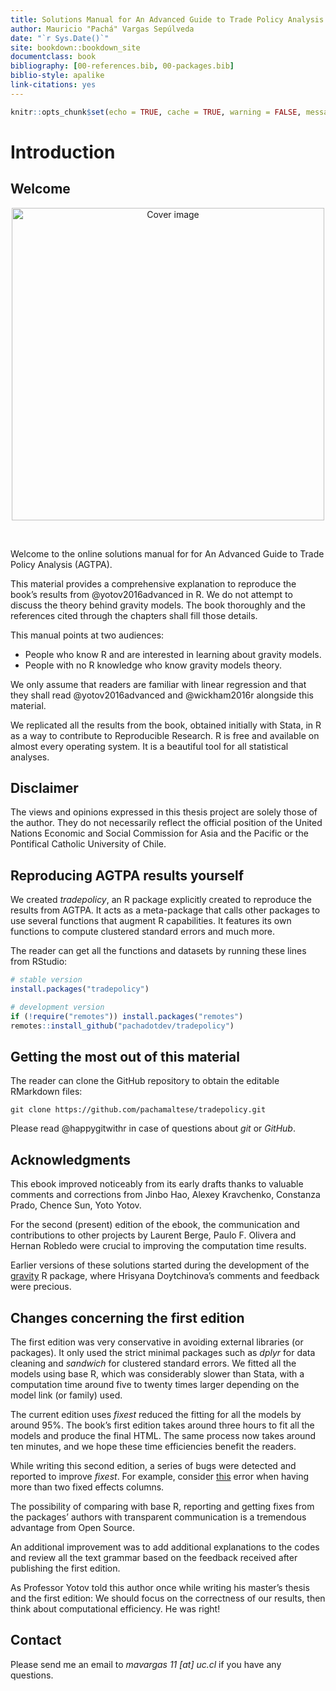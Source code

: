 ```yaml
---
title: Solutions Manual for An Advanced Guide to Trade Policy Analysis in R
author: Mauricio "Pachá" Vargas Sepúlveda
date: "`r Sys.Date()`"
site: bookdown::bookdown_site
documentclass: book
bibliography: [00-references.bib, 00-packages.bib]
biblio-style: apalike
link-citations: yes
---
```


```r
knitr::opts_chunk$set(echo = TRUE, cache = TRUE, warning = FALSE, message = FALSE)
```

# Introduction {#intro}

## Welcome

<center>
<img src="cover.png" height="500" alt="Cover image" />
</center>

</br>

Welcome to the online solutions manual for for An Advanced Guide to Trade Policy Analysis (AGTPA).

This material provides a comprehensive explanation to reproduce the book's results from @yotov2016advanced in R. We do not attempt to discuss the theory behind gravity models. The book thoroughly and the references cited through the chapters shall fill those details.

This manual points at two audiences:

* People who know R and are interested in learning about gravity models.
* People with no R knowledge who know gravity models theory.

We only assume that readers are familiar with linear regression and that they shall read @yotov2016advanced and @wickham2016r alongside this material.

We replicated all the results from the book, obtained initially with Stata, in R as a way to contribute to Reproducible Research. R is free and available on almost every operating system. It is a beautiful tool for all statistical analyses.

## Disclaimer

The views and opinions expressed in this thesis project are solely those of the author. They do not necessarily reflect the official position of the United Nations Economic and Social Commission for Asia and the Pacific or the Pontifical Catholic University of Chile.

## Reproducing AGTPA results yourself

We created *tradepolicy*, an R package explicitly created to reproduce the results from AGTPA. It acts as a meta-package that calls other packages to use several functions that augment R capabilities. It features its own functions to compute clustered standard errors and much more.

The reader can get all the functions and datasets by running these lines from RStudio:

```r
# stable version
install.packages("tradepolicy")

# development version
if (!require("remotes")) install.packages("remotes")
remotes::install_github("pachadotdev/tradepolicy")
```

## Getting the most out of this material

The reader can clone the GitHub repository to obtain the editable RMarkdown files:

```
git clone https://github.com/pachamaltese/tradepolicy.git
```

Please read @happygitwithr in case of questions about *git* or *GitHub*.

## Acknowledgments

This ebook improved noticeably from its early drafts thanks to valuable comments and corrections from Jinbo Hao, Alexey Kravchenko, Constanza Prado, Chence Sun, Yoto Yotov.

For the second (present) edition of the ebook, the communication and contributions to other projects by Laurent Berge, Paulo F. Olivera and Hernan Robledo were crucial to improving the computation time results.

Earlier versions of these solutions started during the development of the [gravity](https://cran.r-project.org/package=gravity) R package, where Hrisyana Doytchinova's comments and feedback were precious.

## Changes concerning the first edition

The first edition was very conservative in avoiding external libraries (or packages). It only used the strict minimal packages such as *dplyr* for data cleaning and *sandwich* for clustered standard errors. We fitted all the models using base R, which was considerably slower than Stata, with a computation time around five to twenty times larger depending on the model link (or family) used.

The current edition uses *fixest* reduced the fitting for all the models by around 95%. The book's first edition takes around three hours to fit all the models and produce the final HTML. The same process now takes around ten minutes, and we hope these time efficiencies benefit the readers.

While writing this second edition, a series of bugs were detected and reported to improve *fixest*. For example, consider [this](https://github.com/lrberge/fixest/issues/286) error when having more than two fixed effects columns.

The possibility of comparing with base R, reporting and getting fixes from the packages' authors with transparent communication is a tremendous advantage from Open Source.

An additional improvement was to add additional explanations to the codes and review all the text grammar based on the feedback received after publishing the first edition.

As Professor Yotov told this author once while writing his master's thesis and the first edition: We should focus on the correctness of our results, then think about computational efficiency. He was right!

## Contact

Please send me an email to *mavargas 11* *[at]* *uc.cl* if you have any questions.
